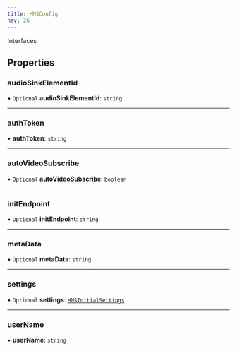 ```yaml
---
title: HMSConfig
nav: 26
---
```


Interfaces

## Properties

### audioSinkElementId

• `Optional` **audioSinkElementId**: `string`

---

### authToken

• **authToken**: `string`

---

### autoVideoSubscribe

• `Optional` **autoVideoSubscribe**: `boolean`

---

### initEndpoint

• `Optional` **initEndpoint**: `string`

---

### metaData

• `Optional` **metaData**: `string`

---

### settings

• `Optional` **settings**: [`HMSInitialSettings`](/v2/api-reference/web/interfaces/HMSInitialSettings)

---

### userName

• **userName**: `string`
